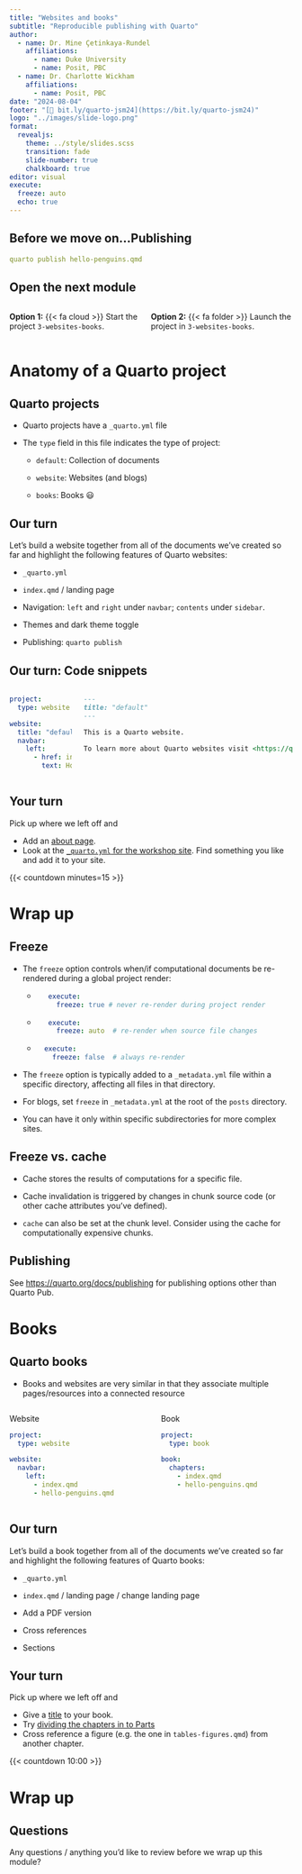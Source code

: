 ```yaml
---
title: "Websites and books"
subtitle: "Reproducible publishing with Quarto"
author:   
  - name: Dr. Mine Çetinkaya-Rundel
    affiliations:
      - name: Duke University
      - name: Posit, PBC
  - name: Dr. Charlotte Wickham
    affiliations:
      - name: Posit, PBC  
date: "2024-08-04"
footer: "[🔗 bit.ly/quarto-jsm24](https://bit.ly/quarto-jsm24)"
logo: "../images/slide-logo.png"
format:
  revealjs:
    theme: ../style/slides.scss
    transition: fade
    slide-number: true
    chalkboard: true
editor: visual
execute:
  freeze: auto
  echo: true
---
```


## Before we move on...Publishing

```.yaml
quarto publish hello-penguins.qmd
```

## Open the next module

::: your-turn

:::: {.columns}

::: {.column}
**Option 1:**
{{< fa cloud >}} Start the project `3-websites-books`.
:::

::: {.column}
**Option 2:**
{{< fa folder >}} Launch the project in `3-websites-books`.
:::

::::

::: 

# Anatomy of a Quarto project

## Quarto projects

-   Quarto projects have a `_quarto.yml` file

-   The `type` field in this file indicates the type of project:

    -   `default`: Collection of documents

    -   `website`: Websites (and blogs)

    -   `books`: Books 😃

## Our turn

::: our-turn
Let's build a website together from all of the documents we've created so far and highlight the following features of Quarto websites:

-   `_quarto.yml`

-   `index.qmd` / landing page

-   Navigation: `left` and `right` under `navbar`; `contents` under `sidebar`.

-   Themes and dark theme toggle

-   Publishing: `quarto publish`
:::

## Our turn: Code snippets

::: {.columns}
::: {.column}
```.yaml
project:
  type: website

website:
  title: "default"
  navbar:
    left:
      - href: index.qmd
        text: Home
```
:::
::: {.column}
````.markdown
---
title: "default"
---

This is a Quarto website.

To learn more about Quarto websites visit <https://quarto.org/docs/websites>.
````
:::
::: 

## Your turn

::: your-turn
Pick up where we left off and

-   Add an [about page](https://quarto.org/docs/websites/website-about.html).
-   Look at the [`_quarto.yml` for the workshop site](https://github.com/mine-cetinkaya-rundel/quarto-jsm24/blob/main/_quarto.yml). Find something you like and add it to your site.

:::

{{< countdown minutes=15 >}}

# Wrap up

## Freeze {.smaller}

::: incremental
-   The `freeze` option controls when/if computational documents be re-rendered during a global project render:
    -  ``` {.yaml}
       execute:
         freeze: true # never re-render during project render
       ```

    -  ``` yaml
       execute:
         freeze: auto  # re-render when source file changes
       ```

    -  ``` yaml
      execute:
        freeze: false  # always re-render
      ```

-   The `freeze` option is typically added to a `_metadata.yml` file within a specific directory, affecting all files in that directory.

-   For blogs, set `freeze` in `_metadata.yml` at the root of the `posts` directory.

-   You can have it only within specific subdirectories for more complex sites.

:::

## Freeze vs. cache

-   Cache stores the results of computations for a specific file.

-   Cache invalidation is triggered by changes in chunk source code (or other cache attributes you've defined).

-   `cache` can also be set at the chunk level. Consider using the cache for computationally expensive chunks.

## Publishing

See <https://quarto.org/docs/publishing> for publishing options other than Quarto Pub.

# Books

## Quarto books

-   Books and websites are very similar in that they associate multiple pages/resources into a connected resource

::: {.columns}
::: {.column}
Website
```.yaml
project:
  type: website

website: 
  navbar:
    left:
      - index.qmd
      - hello-penguins.qmd
```
:::
::: {.column}
Book
```.yaml
project:
  type: book

book: 
  chapters:
    - index.qmd
    - hello-penguins.qmd
```
:::
::: 

## Our turn

::: {.our-turn}

Let's build a book together from all of the documents we've created so far and highlight the following features of Quarto books:

-   `_quarto.yml`

-   `index.qmd` / landing page / change landing page

-   Add a PDF version

-   Cross references

-   Sections

:::



## Your turn

::: {.your-turn}
Pick up where we left off and

-   Give a [title](https://quarto.org/docs/books/book-structure.html#overview) to your book.
-   Try [dividing the chapters in to Parts](https://quarto.org/docs/books/book-structure.html#parts-appendices) 
-   Cross reference a figure (e.g. the one in `tables-figures.qmd`) from another chapter.
:::

{{< countdown 10:00 >}}

# Wrap up

## Questions

::: task
Any questions / anything you'd like to review before we wrap up this module?
:::